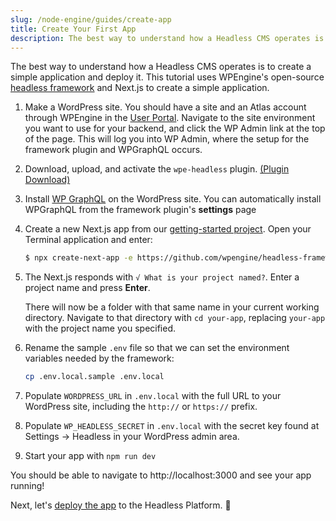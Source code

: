 ```yaml
---
slug: /node-engine/guides/create-app
title: Create Your First App
description: The best way to understand how a Headless CMS operates is to create a simple application and deploy it. Use WPEngine's headless framework to create a simple application.
---
```


The best way to understand how a Headless CMS operates is to create a simple application and deploy it. This tutorial uses WPEngine's open-source [headless framework](https://github.com/wpengine/headless-framework) and Next.js to create a simple application.

1. Make a WordPress site. You should have a site and an Atlas account through WPEngine in the [User Portal](https://my.wpengine.com). Navigate to the site environment you want to use for your backend, and click the WP Admin link at the top of the page. This will log you into WP Admin, where the setup for the framework plugin and WPGraphQL occurs.
1. Download, upload, and activate the `wpe-headless` plugin. [(Plugin Download)](https://wp-product-info.wpesvc.net/v1/plugins/wpe-headless?download)
1. Install [WP GraphQL](https://wordpress.org/plugins/wp-graphql/) on the WordPress site. You can automatically install WPGraphQL from the framework plugin's **settings** page
1. Create a new Next.js app from our [getting-started project](https://github.com/wpengine/headless-framework/tree/canary/examples/getting-started). Open your Terminal application and enter:

   ```bash
   $ npx create-next-app -e https://github.com/wpengine/headless-framework/tree/canary --example-path examples/getting-started --use-npm
   ```

1. The Next.js responds with `√ What is your project named?`. Enter a project name and press **Enter**.

   There will now be a folder with that same name in your current working directory. Navigate to that directory with `cd your-app`, replacing `your-app` with the project name you specified.

1. Rename the sample `.env` file so that we can set the environment variables needed by the framework:

   ```bash
   cp .env.local.sample .env.local
   ```

1. Populate `WORDPRESS_URL` in `.env.local` with the full URL to your WordPress site, including the `http://` or `https://` prefix.
1. Populate `WP_HEADLESS_SECRET` in `.env.local` with the secret key found at Settings → Headless in your WordPress admin area.
1. Start your app with `npm run dev`

You should be able to navigate to http://localhost:3000 and see your app running!

Next, let's [deploy the app](./deployment) to the Headless Platform. :rocket:
